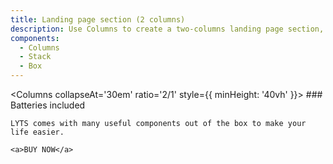 ```yaml
---
title: Landing page section (2 columns)
description: Use Columns to create a two-columns landing page section, which collapses to a single column on small sizes.
components:
  - Columns
  - Stack
  - Box
---
```



<Columns collapseAt='30em' ratio='2/1' style={{ minHeight: '40vh' }}>
  <Stack yAlign='center'>
    ### Batteries included

    LYTS comes with many useful components out of the box to make your life easier.

    <a>BUY NOW</a>
  </Stack>
  <Box xAlign='center' yAlign='center'>
    <BatteryCharging size='42px' />
  </Box>
</Columns>
